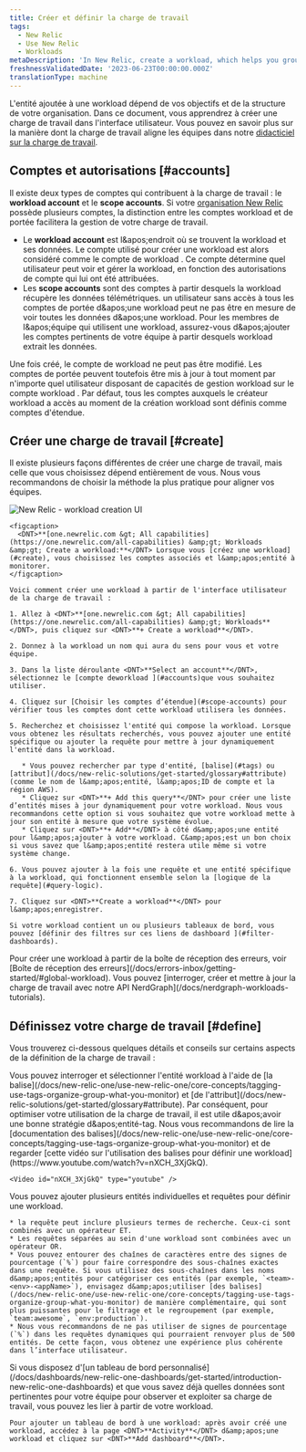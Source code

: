 ```yaml
---
title: Créer et définir la charge de travail
tags:
  - New Relic
  - Use New Relic
  - Workloads
metaDescription: 'In New Relic, create a workload, which helps you group together monitored entities that are related.'
freshnessValidatedDate: '2023-06-23T00:00:00.000Z'
translationType: machine
---
```


L'entité ajoutée à une workload dépend de vos objectifs et de la structure de votre organisation. Dans ce document, vous apprendrez à créer une charge de travail dans l'interface utilisateur. Vous pouvez en savoir plus sur la manière dont la charge de travail aligne les équipes dans notre [didacticiel sur la charge de travail](/docs/tutorial-peak-demand/organize-data-workloads).

## Comptes et autorisations [#accounts]

Il existe deux types de comptes qui contribuent à la charge de travail : le <DNT>**workload account**</DNT> et le <DNT>**scope accounts**</DNT>. Si votre [organisation New Relic](/docs/accounts/accounts-billing/account-structure/new-relic-account-structure) possède plusieurs comptes, la distinction entre les comptes workload et de portée facilitera la gestion de votre charge de travail.

* Le <DNT>**workload account**</DNT> est l&amp;apos;endroit où se trouvent la workload et ses données. Le compte utilisé pour créer une workload est alors considéré comme le compte de workload . Ce compte détermine quel utilisateur peut voir et gérer la workload, en fonction des autorisations de compte qui lui ont été attribuées.
* Les <DNT>**scope accounts**</DNT> sont des comptes à partir desquels la workload récupère les données télémétriques. un utilisateur sans accès à tous les comptes de portée d&amp;apos;une workload peut ne pas être en mesure de voir toutes les données d&amp;apos;une workload. Pour les membres de l&amp;apos;équipe qui utilisent une workload, assurez-vous d&amp;apos;ajouter les comptes pertinents de votre équipe à partir desquels workload extrait les données.

Une fois créé, le compte de workload ne peut pas être modifié. Les comptes de portée peuvent toutefois être mis à jour à tout moment par n'importe quel utilisateur disposant de capacités de gestion workload sur le compte workload . Par défaut, tous les comptes auxquels le créateur workload a accès au moment de la création workload sont définis comme comptes d'étendue.

## Créer une charge de travail [#create]

Il existe plusieurs façons différentes de créer une charge de travail, mais celle que vous choisissez dépend entièrement de vous. Nous vous recommandons de choisir la méthode la plus pratique pour aligner vos équipes.

<CollapserGroup>
  <Collapser id="UI" title="Créer une workload dans l'interface utilisateur">
    <img title="new-relic-create-workload.png" alt="New Relic - workload creation UI" src="/images/workloads_screenshot-full_create-workload.webp" />

    <figcaption>
      <DNT>**[one.newrelic.com &gt; All capabilities](https://one.newrelic.com/all-capabilities) &amp;gt; Workloads &amp;gt; Create a workload:**</DNT> Lorsque vous [créez une workload](#create), vous choisissez les comptes associés et l&amp;apos;entité à monitorer.
    </figcaption>

    Voici comment créer une workload à partir de l'interface utilisateur de la charge de travail :

    1. Allez à <DNT>**[one.newrelic.com &gt; All capabilities](https://one.newrelic.com/all-capabilities) &amp;gt; Workloads**</DNT>, puis cliquez sur <DNT>**+ Create a workload**</DNT>.

    2. Donnez à la workload un nom qui aura du sens pour vous et votre équipe.

    3. Dans la liste déroulante <DNT>**Select an account**</DNT>, sélectionnez le [compte deworkload ](#accounts)que vous souhaitez utiliser.

    4. Cliquez sur [Choisir les comptes d’étendue](#scope-accounts) pour vérifier tous les comptes dont cette workload utilisera les données.

    5. Recherchez et choisissez l'entité qui compose la workload. Lorsque vous obtenez les résultats recherchés, vous pouvez ajouter une entité spécifique ou ajouter la requête pour mettre à jour dynamiquement l'entité dans la workload.

       * Vous pouvez rechercher par type d'entité, [balise](#tags) ou [attribut](/docs/new-relic-solutions/get-started/glossary#attribute) (comme le nom de l&amp;apos;entité, l&amp;apos;ID de compte et la région AWS).
       * Cliquez sur <DNT>**+ Add this query**</DNT> pour créer une liste d’entités mises à jour dynamiquement pour votre workload. Nous vous recommandons cette option si vous souhaitez que votre workload mette à jour son entité à mesure que votre système évolue.
       * Cliquez sur <DNT>**+ Add**</DNT> à côté d&amp;apos;une entité pour l&amp;apos;ajouter à votre workload. C&amp;apos;est un bon choix si vous savez que l&amp;apos;entité restera utile même si votre système change.

    6. Vous pouvez ajouter à la fois une requête et une entité spécifique à la workload, qui fonctionnent ensemble selon la [logique de la requête](#query-logic).

    7. Cliquez sur <DNT>**Create a workload**</DNT> pour l&amp;apos;enregistrer.

    Si votre workload contient un ou plusieurs tableaux de bord, vous pouvez [définir des filtres sur ces liens de dashboard ](#filter-dashboards).
  </Collapser>

  <Collapser id="errors-inbox" title="Créer dans la boîte de réception des erreurs">
    Pour créer une workload à partir de la boîte de réception des erreurs, voir [Boîte de réception des erreurs](/docs/errors-inbox/getting-started/#global-workload).
  </Collapser>

  <Collapser id="api" title="Créer via API">
    Vous pouvez [interroger, créer et mettre à jour la charge de travail avec notre API NerdGraph](/docs/nerdgraph-workloads-tutorials).
  </Collapser>
</CollapserGroup>

## Définissez votre charge de travail [#define]

Vous trouverez ci-dessous quelques détails et conseils sur certains aspects de la définition de la charge de travail :

<CollapserGroup>
  <Collapser id="tags" title="Utiliser une balise pour définir le contenu workload">
    Vous pouvez interroger et sélectionner l'entité workload à l'aide de [la balise](/docs/new-relic-one/use-new-relic-one/core-concepts/tagging-use-tags-organize-group-what-you-monitor) et [de l'attribut](/docs/new-relic-solutions/get-started/glossary#attribute). Par conséquent, pour optimiser votre utilisation de la charge de travail, il est utile d&amp;apos;avoir une bonne stratégie d&amp;apos;entité-tag. Nous vous recommandons de lire la [documentation des balises](/docs/new-relic-one/use-new-relic-one/core-concepts/tagging-use-tags-organize-group-what-you-monitor) et de regarder [cette vidéo sur l'utilisation des balises pour définir une workload](https://www.youtube.com/watch?v=nXCH_3XjGkQ).

    <Video id="nXCH_3XjGkQ" type="youtube" />
  </Collapser>

  <Collapser id="query-logic" title="Comment fonctionne la logique de requête dynamique">
    Vous pouvez ajouter plusieurs entités individuelles et requêtes pour définir une workload.

    * la requête peut inclure plusieurs termes de recherche. Ceux-ci sont combinés avec un opérateur ET.
    * Les requêtes séparées au sein d'une workload sont combinées avec un opérateur OR.
    * Vous pouvez entourer des chaînes de caractères entre des signes de pourcentage (`%`) pour faire correspondre des sous-chaînes exactes dans une requête. Si vous utilisez des sous-chaînes dans les noms d&amp;apos;entités pour catégoriser ces entités (par exemple, `<team>-<env>-<appName>`), envisagez d&amp;apos;utiliser [des balises](/docs/new-relic-one/use-new-relic-one/core-concepts/tagging-use-tags-organize-group-what-you-monitor) de manière complémentaire, qui sont plus puissantes pour le filtrage et le regroupement (par exemple, `team:awesome`, `env:production`).
    * Nous vous recommandons de ne pas utiliser de signes de pourcentage (`%`) dans les requêtes dynamiques qui pourraient renvoyer plus de 500 entités. De cette façon, vous obtenez une expérience plus cohérente dans l’interface utilisateur.
  </Collapser>

  <Collapser id="add-dashboards" title="Ajouter un tableau de bord à la charge de travail">
    Si vous disposez d'[un tableau de bord personnalisé](/docs/dashboards/new-relic-one-dashboards/get-started/introduction-new-relic-one-dashboards) et que vous savez déjà quelles données sont pertinentes pour votre équipe pour observer et exploiter sa charge de travail, vous pouvez les lier <InlinePopover type="dashboards" />à partir de votre workload.

    Pour ajouter un tableau de bord à une workload: après avoir créé une workload, accédez à la page <DNT>**Activity**</DNT> d&amp;apos;une workload et cliquez sur <DNT>**Add dashboard**</DNT>.
  </Collapser>
</CollapserGroup>